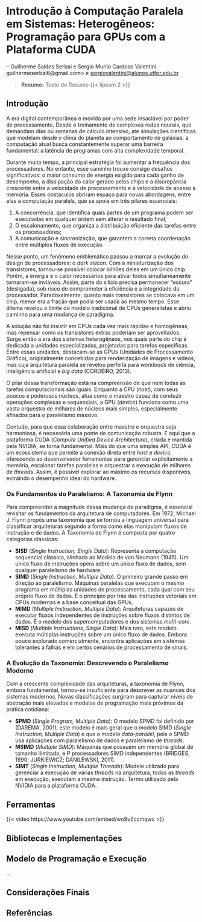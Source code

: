 # Introdução à Computação Paralela em Sistemas: Heterogêneos: Programação para  GPUs com a Plataforma CUDA

-- Guilherme Saides Serbai e Sergio Murilo Cardoso Valentini<br>
guilhermeserbai6@gmail.com> e <sergiovalentini@alunos.utfpr.edu.br>

> __Resumo:__
> Texto do Resumo  {{< lipsum 2 >}}

## Introdução {#sec-cuda-intro}
A era digital contemporânea é movida por uma sede insaciável por poder de processamento. Desde o treinamento de complexas redes neurais, que demandam dias ou semanas de cálculo intensivo, até simulações científicas que modelam desde o clima do planeta ao comportamento de galáxias, a computação atual busca constantemente superar uma barreira fundamental: a latência de programas com alta complexidade temporal.

Durante muito tempo, a principal estratégia foi aumentar a frequência dos processadores. No entanto, esse caminho trouxe consigo desafios significativos: o maior consumo de energia exigido para cada ganho de desempenho, a dissipação do calor gerado pelos chips e a discrepância crescente entre a velocidade de processamento e a velocidade de acesso à memória. Esses obstáculos abriram espaço para novas abordagens, entre elas a computação paralela, que se apoia em três pilares essenciais: 

1. A concorrência, que identifica quais partes de um programa podem ser executadas em qualquer ordem sem alterar o resultado final;
2. O escalonamento, que organiza a distribuição eficiente das tarefas entre os processadores;
3. A comunicação e sincronização, que garantem a correta coordenação entre múltiplos fluxos de execução.

Nesse ponto, um fenômeno emblemático passou a marcar a evolução do design de processadores: o *dark silicon*. Com a miniaturização dos transistores, tornou-se possível colocar bilhões deles em um único chip. Porém, a energia e o calor necessários para ativar todos simultaneamente tornaram-se inviáveis. Assim, parte do silício precisa permanecer "escura" (desligada), sob risco de comprometer a eficiência e a integridade do processador. Paradoxalmente, quanto mais transistores se colocava em um chip, menor era a fração que podia ser usada ao mesmo tempo. Esse dilema revelou o limite do modelo tradicional de CPUs generalistas e abriu caminho para uma mudança de paradigma.

A solução não foi insistir em CPUs cada vez mais rápidas e homogêneas, mas repensar como os transistores extras poderiam ser aproveitados. Surge então a era dos sistemas heterogêneos, nos quais parte do chip é dedicada a unidades especializadas, projetadas para tarefas específicas. Entre essas unidades, destacam-se as GPUs (Unidades de Processamento Gráfico), originalmente concebidas para renderização de imagens e vídeos, mas cuja arquitetura paralela se revelou perfeita para *workloads* de ciência, inteligência artificial e *big data* (CORDÉIRO, 2013).

O pilar dessa transformação está na compreensão de que nem todas as tarefas computacionais são iguais. Enquanto a CPU (*host*), com seus poucos e poderosos núcleos, atua como o maestro capaz de conduzir operações complexas e sequenciais, a GPU (*device*) funciona como uma vasta orquestra de milhares de núcleos mais simples, especialmente afinados para o paralelismo massivo.

Contudo, para que essa colaboração entre maestro e orquestra seja harmoniosa, é necessária uma ponte de comunicação robusta. É aqui que a plataforma CUDA (*Compute Unified Device Architecture*), criada e mantida pela NVIDIA, se torna fundamental. Mais do que uma simples API, CUDA é um ecossistema que permite a conexão direta entre *host* e *device*, oferecendo ao desenvolvedor ferramentas para gerenciar explicitamente a memória, escalonar tarefas paralelas e orquestrar a execução de milhares de *threads*. Assim, é possível explorar ao máximo os recursos disponíveis, extraindo o desempenho ideal do hardware.

### Os Fundamentos do Paralelismo: A Taxonomia de Flynn

Para compreender a magnitude dessa mudança de paradigma, é essencial revisitar os fundamentos da arquitetura de computadores. Em 1972, Michael J. Flynn propôs uma taxonomia que se tornou a linguagem universal para classificar arquiteturas segundo a forma como elas manipulam fluxos de instrução e de dados. A Taxonomia de Flynn é composta por quatro categorias clássicas:

- **SISD** (*Single Instruction, Single Data*): Representa a computação sequencial clássica, alinhada ao Modelo de von Neumann (1945). Um único fluxo de instruções opera sobre um único fluxo de dados, sem qualquer paralelismo de hardware.
- **SIMD** (*Single Instruction, Multiple Data*): O primeiro grande passo em direção ao paralelismo. Máquinas paralelas que executam o mesmo programa em múltiplas unidades de processamento, cada qual com seu próprio fluxo de dados. É o princípio por trás das instruções vetoriais em CPUs modernas e a base conceitual das GPUs.
- **MIMD** (*Multiple Instruction, Multiple Data*): Arquiteturas capazes de executar fluxos independentes de instruções sobre fluxos distintos de dados. É o modelo dos supercomputadores e dos sistemas *multi-core*.
- **MISD** (*Multiple Instructions, Single Data*): Mais raro, este modelo executa múltiplas instruções sobre um único fluxo de dados. Embora pouco explorado comercialmente, encontra aplicações em sistemas tolerantes a falhas e em certos cenários de processamento de sinais.

### A Evolução da Taxonomia: Descrevendo o Paralelismo Moderno

Com a crescente complexidade das arquiteturas, a taxonomia de Flynn, embora fundamental, tornou-se insuficiente para descrever as nuances dos sistemas modernos. Novas classificações surgiram para capturar níveis de abstração mais elevados e modelos de programação mais próximos da prática cotidiana:

- **SPMD** (*Single Program, Multiple Data*): O modelo SPMD foi definido por (DAREMA, 2001), este modelo é mais geral que o modelo SIMD (*Single Instruction, Multiple Data*) e que o modelo *data-parallel*, pois o SPMD usa aplicações com paralelismo de dados e paralelismo de *threads*.
- **MSIMD** (*Multiple SIMD*): Máquinas que possuem um memória global de tamanho ilimitado, e P processadores SIMD independentes (BRIDGES, 1990; JURKIEWICZ; DANILEWSKI, 2011).
- **SIMT** (*Single Instruction, Multiple Threads*): Modelo utilizado para gerenciar a execução de várias *threads* na arquitetura, todas as *threads* em execução, executam a mesma instrução. Termo utilizado pela NVIDIA para a plataforma CUDA.

## Ferramentas

{{< video https://www.youtube.com/embed/wo9vZccmqwc >}}

## Bibliotecas e Implementações

## Modelo de Programação e Execução
...

## Considerações Finais {#sec-cuda-consid-finais}

## Referências

::: {#refs}
:::